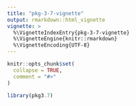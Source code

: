```yaml
---
title: "pkg-3-7-vignette"
output: rmarkdown::html_vignette
vignette: >
  %\VignetteIndexEntry{pkg-3-7-vignette}
  %\VignetteEngine{knitr::rmarkdown}
  %\VignetteEncoding{UTF-8}
---
```


```r
knitr::opts_chunk$set(
  collapse = TRUE,
  comment = "#>"
)
```

```r
library(pkg3.7)
```
